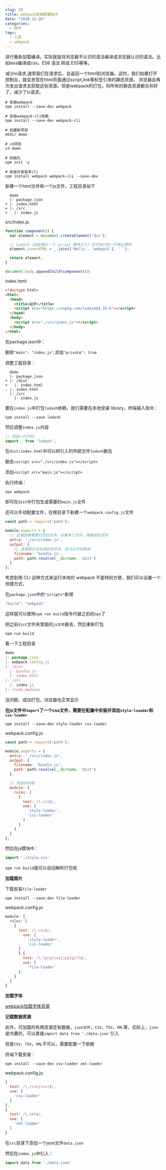 ```yaml
---
slug: 30
title: webpack安装配置指令
date: "2020-11-26"
categories: 
  - 技术
tags: 
  - 工具
  - webpack
---
```





进行重新加载编译。实际就是将浏览器不认识的语法编译成浏览器认识的语法。比如less编译成css，ES6 语法 转成 ES5等等。

减少io请求,通常我们在请求后，会返回一个html到浏览器。这时，我们如果打开控制台，就会发现在html页面通过script,link等标签引用的静态资源， 浏览器会再次发出请求去获取这些资源。但是webpack的打包，将所有的静态资源都合并好了，减少了io请求。

```shell shell
# 安装webpack
npm install --save-dev webpack
```

```shell shell
# 安装webpack-cli依赖
npm install --save-dev webpack-cli
```

```shell shell
# 创建新项目
mkdir demo
```

```shell shell
# cd项目
cd demo
```

```shell shell
# 初始化
npm init -y
```

```shell shell
# 安装开发版本cli
npm install webpack webpack-cli --save-dev
```

新建一个html文件和一个js文件，工程目录如下

```shell shell
  demo
  |- package.json
+ |- index.html
+ |- /src
+   |- index.js
```

src/index.js:

```js javascript
function component() {
  var element = document.createElement('div');

  // Lodash（目前通过一个 script 脚本引入）对于执行这一行是必需的
  element.innerHTML = _.join(['Hello', 'webpack'], ' ');

  return element;
}

document.body.appendChild(component());
```

index.html:
```html html
<!doctype html>
<html>
  <head>
    <title>起步</title>
    <script src="https://unpkg.com/lodash@4.16.6"></script>
  </head>
  <body>
    <script src="./src/index.js"></script>
  </body>
</html>
```

在package.json中：

删除`"main": "index.js"`,添加`"private": true`

调整工程目录：
```
  demo
  |- package.json
+ |- /dist
+   |- index.html
- |- index.html
  |- /src
    |- index.js
```

要在`index.js`中打包`lodash`依赖，我们需要在本地安装 library，终端输入指令：
```shell shell
npm install --save lodash
```

然后调整`index.js`内容

```js javascript
// 添加一行代码
import _ from 'lodash';
```

在`dist/index.html`中可以把引入的外部文件`lodash`删去

删去`<script src="./src/index.js"></script>`

添加`<script src="main.js"></script>`

执行终端：

```shell shell
npx webpack
```

即可在`dist`中打包生成需要的`main.js`文件

还可以手动配置文件，在根目录下新建一个`webpack.config.js`文件

```js javascript
const path = require('path');

module.exports = {
  // 这里放着需要打包的文件，如果多个文件，用数组形式写
  entry: './src/index.js',
  output: {
    // 这里是打包生成的文件名，还可以手动修改
    filename: 'bundle.js',
    path: path.resolve(__dirname, 'dist')
  }
};
```

考虑到用 CLI 这种方式来运行本地的 webpack 不是特别方便，我们可以设置一个快捷方式，

在`package.json`中的`"scripts"`新增

```js javascript
"build": "webpack"
```

这样就可以使用`npm run build`指令代替之前的`npx`了

把之前`dist`文件夹里面的`js文件`删去，然后重新打包

```shell shell
npm run build
```

看一下工程目录

```js
demo
|- package.json
|- webpack.config.js
|- /dist
  |- bundle.js
  |- index.html
|- /src
  |- index.js
|- /node_modules
```

没问题，成功打包，浏览器也正常显示

**在js文件中`import`了一个css文件，需要在配置中安装并添加`style-loaader`和`css-loader`**

```shell shell
npm install --save-dev style-loader css-loader
```

webpack.config.js:

```js javascript
const path = require('path');

module.exports = {
  entry: './src/index.js',
  output: {
    filename: 'bundle.js',
    path: path.resolve(__dirname, 'dist')
  },

  // 添加的内容
  module: {
    rules: [
      {
        test: /\.css$/,
        use: [
          'style-loader',
          'css-loader'
        ]
      }
    ]
  }
};
```

然后在js模块中：
```js javascript
import './style.css'
```

`npm run build`就可以自动解析打包啦

**加载图片**

下载安装`file-loader`

```shell shell
npm install --save-dev file-loader
```

webpack.config.js:

```js javascript
module: {
  rules: [
    {
      test: /\.css$/,
        use: [
          'style-loader',
          'css-loader'
      ]
      },{
        test: /\.(png|svg|jpg|gif)$/,
        use: [
          'file-loader'
      ]
    }
  ]
}
```

**加载字体**

[webpack加载字体资源](https://www.webpackjs.com/guides/asset-management/#%E5%8A%A0%E8%BD%BD%E5%AD%97%E4%BD%93)

**记载数据资源**

此外，可加载的有用资源还有数据，`json文件`，`CSV`，`TSV`，`XML`等，实际上，`json`是内置的，可以直接`import data from './data.json'`引入

但是`CSV`，`TSV`，`XML`不可以，需要配置一下依赖

终端下载安装：
```shell shell
npm install --save-dev csv-loader xml-loader
```

webpack.config.js:
```js javascript
{
  test: /\.(csv|tsv)$/,
  use: [
    'csv-loader'
  ]
},
{
  test: /\.xml$/,
  use: [
    'xml-loader'
  ]
}
```

在`src`目录下添加一个json文件`data.json`

然后在`index.js`中引入：
```js javascript
import data from './data.json'
```